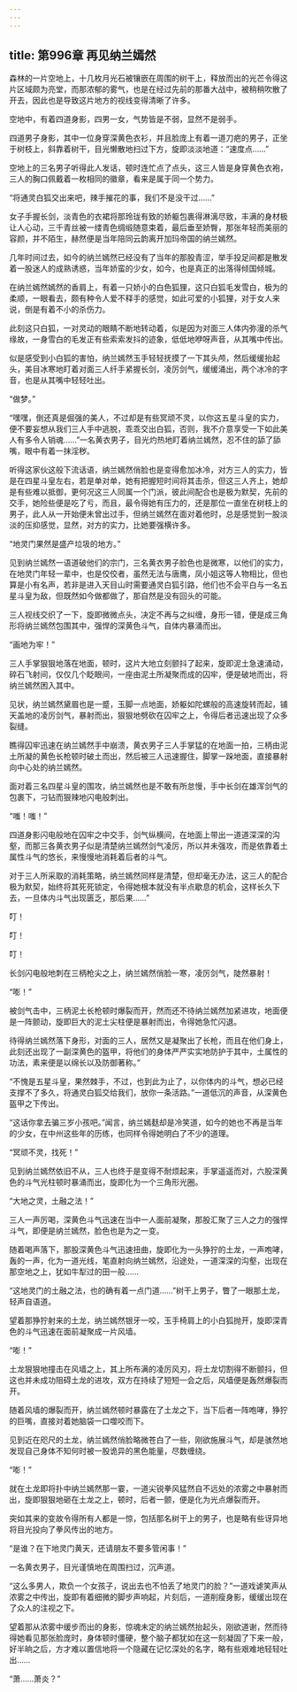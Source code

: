 ```yaml
---
---
---
```

title: 第996章 再见纳兰嫣然
---



森林的一片空地上，十几枚月光石被镶嵌在周围的树干上，释放而出的光芒令得这片区域颇为亮堂，而那浓郁的雾气，也是在经过先前的那番大战中，被稍稍吹散了开去，因此也是导致这片地方的视线变得清晰了许多。

空地中，有着四道身影，四男一女，气势皆是不弱，显然不是弱手。

四道男子身影，其中一位身穿深黄色衣衫，并且脸庞上有着一道刀疤的男子，正坐于树枝上，斜靠着树干，目光懒散地扫过下方，旋即淡淡地道：“速度点……”

空地上的三名男子听得此人发话，顿时连忙点了点头，这三人皆是身穿黄色衣袍，三人的胸口佩戴着一枚相同的徽章，看来是属于同一个势力。

“将通灵白狐交出来吧，辣手摧花的事，我们不是没干过……”

女子手握长剑，淡青色的衣裙将那玲珑有致的娇躯包裹得淋漓尽致，丰满的身材极让人心动，三千青丝被一缕青色绸缎随意束着，最后垂至娇臀，那张年轻而美丽的容颜，并不陌生，赫然便是当年陪同云韵离开加玛帝国的纳兰嫣然。

几年时间过去，如今的纳兰嫣然已经没有了当年的那股青涩，举手投足间都是散发着一股迷人的成熟诱惑，当年娇蛮的少女，如今，也是真正的出落得倾国倾城。

在纳兰嫣然嫣然的香肩上，有着一只娇小的白色狐狸，这只白狐毛发雪白，极为的柔顺，一眼看去，颇有种令人爱不释手的感觉，如此可爱的小狐狸，对于女人来说，倒是有着不小的杀伤力。

此刻这只白狐，一对灵动的眼睛不断地转动着，似是因为对面三人体内弥漫的杀气缘故，一身雪白的毛发正有些索索发抖的迹象，低低地咿呀声音，从其嘴中传出。

似是感受到小白狐的害怕，纳兰嫣然玉手轻轻抚摸了一下其头颅，然后缓缓抬起头，美目冰寒地盯着对面三人纤手紧握长剑，凌厉剑气，缓缓涌出，两个冰冷的字音，也是从其嘴中轻轻吐出。

“做梦。”

“嘿嘿，倒还真是倔强的美人，不过却是有些冥顽不灵，以你这五星斗皇的实力，便不要妄想从我们三人手中逃脱，乖乖交出白狐，否则，我不介意享受一下如此美人有多令人销魂……”一名黄衣男子，目光灼热地盯着纳兰嫣然，忍不住的舔了舔嘴，眼中有着一抹淫秽。

听得这家伙这般下流话语，纳兰嫣然俏脸也是变得愈加冰冷，对方三人的实力，皆是在四星斗皇左右，若是单对单，她有把握短时间将其击杀，但这三人齐上，她却是有些难以抵御，更何况这三人同属一个门派，彼此间配合也是极为默契，先前的交手，她险些便是吃了亏，而且，最令得她有压力的，还是那位一直坐在树枝上的男子，此人从一开始便未曾出过手，但纳兰嫣然在面对着他时，总是感觉到一股淡淡的压抑感觉，显然，对方的实力，比她要强横许多。

“地灵门果然是盛产垃圾的地方。”

见到纳兰嫣然一语道破他们的宗门，三名黄衣男子脸色也是微寒，以他们的实力，在地灵门年轻一辈中，也是佼佼者，虽然无法与唐鹰，凤小姐这等人物相比，但也算是小有名声，若非是进入天目山时需要通灵白狐引路，他们也不会平白与一名五星斗皇为敌，但既然如今做都做了，那自然是没有回头的可能。

三人视线交织了一下，旋即微微点头，决定不再与之纠缠，身形一错，便是成三角形将纳兰嫣然包围其中，强悍的深黄色斗气，自体内暴涌而出。

“画地为牢！”

三人手掌狠狠地落在地面，顿时，这片大地立刻颤抖了起来，旋即泥土急速涌动，碎石飞射间，仅仅几个眨眼间，一座由泥土所凝聚而成的囚牢，便是破地而出，将纳兰嫣然困入其中。

见状，纳兰嫣然黛眉也是一蹙，玉脚一点地面，娇躯如陀螺般的高速旋转而起，铺天盖地的凌厉剑气，暴射而出，狠狠地劈砍在囚牢之上，令得后者迅速出现了众多裂缝。

瞧得囚牢迅速在纳兰嫣然手中崩溃，黄衣男子三人手掌猛的在地面一拍，三柄由泥土所凝的黄色长枪顿时破土而出，然后被三人迅速握住，脚掌一跺地面，直接暴射向中心处的纳兰嫣然。

面对着三名四星斗皇的围攻，纳兰嫣然也是不敢有所怠慢，手中长剑在雄浑剑气的包裹下，刁钻而狠辣地闪电般刺出。

“嗤！嗤！”

四道身影闪电般地在囚牢之中交手，剑气纵横间，在地面上带出一道道深深的沟壑，而那三各黄衣男子似是清楚纳兰嫣然剑气凌厉，所以并未强攻，而是依靠着土属性斗气的悠长，来慢慢地消耗着后者的斗气。

对于三人所采取的消耗策略，纳兰嫣然同样是清楚，但却毫无办法，这三人的配合极为默契，始终将其死死锁定，令得她根本就没有半点歇息的机会，这样长久下去，一旦体内斗气出现匮乏，那后果……”

叮！

叮！

叮！

长剑闪电般地刺在三柄枪尖之上，纳兰嫣然俏脸一寒，凌厉剑气，陡然暴射！

“嘭！”

被剑气击中，三柄泥土长枪顿时爆裂而开，然而还不待纳兰嫣然加紧进攻，地面便是一阵颤动，旋即巨大的泥土尖柱便是暴射而出，令得她急忙闪退。

待得纳兰嫣然落下身形，对面的三人，居然又是凝聚出了长枪，而且在他们身上，此刻还出现了一副深黄色的盔甲，将他们的身体严严实实地防护于其中，土属性的功法，素来便是以绵长以及防御著称。”

“不愧是五星斗皇，果然棘手，不过，也到此为止了，以你体内的斗气，想必已经支撑不了多久，将通灵白狐交给我们，放你一条活路。”一道低沉的声音，从深黄色盔甲之下传出。

“这话你拿去骗三岁小孩吧。”闻言，纳兰嫣麸却是冷笑道，如今的她也不再是当年的少女，在中州这些年的历练，也同样令得她明白了不少的道理。

“冥顽不灵，找死！”

见到纳兰嫣然依旧不从，三人也终于是变得不耐烦起来，手掌遥遥而对，六股深黄色的斗气光柱顿时暴涌而出，旋即化为一个三角形光圈。

“大地之灵，土融之法！”

三人一声厉喝，深黄色斗气迅速在当中一人面前凝聚，那股汇聚了三人之力的强悍斗气，即便是纳兰嫣然，脸色也是为之一变。

随着喝声落下，那股深黄色斗气迅速扭曲，旋即化为一头狰狞的土龙，一声咆哮，轰的一声，化为一道光线，笔直射向纳兰嫣然，沿途处，一道深深的沟壑，出现在那空地之上，犹如牛犁过的田一般……

“这地灵门的土融之法，也的确有着一点门道……”树干上男子，瞥了一眼那土龙，轻声自语道。

望着那狰狞射来的土龙，纳兰嫣然银牙一咬，玉手椅肩上的小白狐抛开，旋即深青色的斗气迅速在面前凝聚成一片风墙。

“嘭！”

土龙狠狠地撞击在风墙之上，其上所布满的凌厉风刃，将土龙切割得不断颤抖，但这也并未成功阻碍土龙的进攻，双方在持续了短短一会之后，风墙便是轰然爆裂而开。

随着风墙的爆裂而开，纳兰嫣然顿时暴露在了土龙之下，当下后者一阵咆哮，狰狞的巨嘴，直接对着她脑袋一口噬咬而下。

见到近在咫尺的土龙，纳兰嫣然俏脸略微苍白了一些，刚欲施展斗气，却是骇然地发现自己身体不知何时被一股诡异的黑色能量，尽数缠绕。

“嘭！”

就在土龙即将扑中纳兰嫣然那一霎，一道尖锐拳风猛然自不远处的浓雾之中暴射而出，旋即狠狠地砸在土龙之上，顿时，后者一颤，便是化为光点爆裂而开。

突如其来的变故令得所有人都是一惊，包括那名树干上的男子，也是略有些讶异地将目光投向了拳风传出的地方。

“是谁？在下地灵门黄天，还请朋友不要多管闲事！”

一名黄衣男子，目光谨慎地在周围扫过，沉声道。

“这么多男人，欺负一个女孩子，说出去也不怕丢了地灵门的脸？”一道戏谑笑声从浓雾之中传出，旋即有着细微的脚步声响起，片刻后，一道削瘦身影，缓缓出现在了众人的注视之下。

望着那从浓雾中缓步而出的身影，惊魂未定的纳兰嫣然抬起头，刚欲道谢，然而待得她看见那张脸庞时，身体顿时僵硬，整个脑子都犹如在这一刻凝固了下来一般，好半晌之后，方才难以置信地将一个隐藏在记忆深处的名字，略有些艰难地轻轻吐出……

“萧……萧炎？”